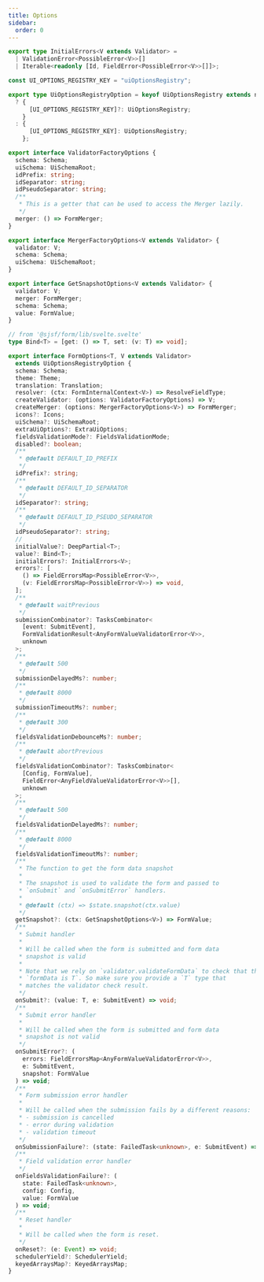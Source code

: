 ```yaml
---
title: Options
sidebar:
  order: 0
---
```


```typescript
export type InitialErrors<V extends Validator> =
  | ValidationError<PossibleError<V>>[]
  | Iterable<readonly [Id, FieldError<PossibleError<V>>[]]>;

const UI_OPTIONS_REGISTRY_KEY = "uiOptionsRegistry";

export type UiOptionsRegistryOption = keyof UiOptionsRegistry extends never
  ? {
      [UI_OPTIONS_REGISTRY_KEY]?: UiOptionsRegistry;
    }
  : {
      [UI_OPTIONS_REGISTRY_KEY]: UiOptionsRegistry;
    };

export interface ValidatorFactoryOptions {
  schema: Schema;
  uiSchema: UiSchemaRoot;
  idPrefix: string;
  idSeparator: string;
  idPseudoSeparator: string;
  /**
   * This is a getter that can be used to access the Merger lazily.
   */
  merger: () => FormMerger;
}

export interface MergerFactoryOptions<V extends Validator> {
  validator: V;
  schema: Schema;
  uiSchema: UiSchemaRoot;
}

export interface GetSnapshotOptions<V extends Validator> {
  validator: V;
  merger: FormMerger;
  schema: Schema;
  value: FormValue;
}

// from '@sjsf/form/lib/svelte.svelte'
type Bind<T> = [get: () => T, set: (v: T) => void];

export interface FormOptions<T, V extends Validator>
  extends UiOptionsRegistryOption {
  schema: Schema;
  theme: Theme;
  translation: Translation;
  resolver: (ctx: FormInternalContext<V>) => ResolveFieldType;
  createValidator: (options: ValidatorFactoryOptions) => V;
  createMerger: (options: MergerFactoryOptions<V>) => FormMerger;
  icons?: Icons;
  uiSchema?: UiSchemaRoot;
  extraUiOptions?: ExtraUiOptions;
  fieldsValidationMode?: FieldsValidationMode;
  disabled?: boolean;
  /**
   * @default DEFAULT_ID_PREFIX
   */
  idPrefix?: string;
  /**
   * @default DEFAULT_ID_SEPARATOR
   */
  idSeparator?: string;
  /**
   * @default DEFAULT_ID_PSEUDO_SEPARATOR
   */
  idPseudoSeparator?: string;
  //
  initialValue?: DeepPartial<T>;
  value?: Bind<T>;
  initialErrors?: InitialErrors<V>;
  errors?: [
    () => FieldErrorsMap<PossibleError<V>>,
    (v: FieldErrorsMap<PossibleError<V>>) => void,
  ];
  /**
   * @default waitPrevious
   */
  submissionCombinator?: TasksCombinator<
    [event: SubmitEvent],
    FormValidationResult<AnyFormValueValidatorError<V>>,
    unknown
  >;
  /**
   * @default 500
   */
  submissionDelayedMs?: number;
  /**
   * @default 8000
   */
  submissionTimeoutMs?: number;
  /**
   * @default 300
   */
  fieldsValidationDebounceMs?: number;
  /**
   * @default abortPrevious
   */
  fieldsValidationCombinator?: TasksCombinator<
    [Config, FormValue],
    FieldError<AnyFieldValueValidatorError<V>>[],
    unknown
  >;
  /**
   * @default 500
   */
  fieldsValidationDelayedMs?: number;
  /**
   * @default 8000
   */
  fieldsValidationTimeoutMs?: number;
  /**
   * The function to get the form data snapshot
   *
   * The snapshot is used to validate the form and passed to
   * `onSubmit` and `onSubmitError` handlers.
   *
   * @default (ctx) => $state.snapshot(ctx.value)
   */
  getSnapshot?: (ctx: GetSnapshotOptions<V>) => FormValue;
  /**
   * Submit handler
   *
   * Will be called when the form is submitted and form data
   * snapshot is valid
   *
   * Note that we rely on `validator.validateFormData` to check that the
   * `formData is T`. So make sure you provide a `T` type that
   * matches the validator check result.
   */
  onSubmit?: (value: T, e: SubmitEvent) => void;
  /**
   * Submit error handler
   *
   * Will be called when the form is submitted and form data
   * snapshot is not valid
   */
  onSubmitError?: (
    errors: FieldErrorsMap<AnyFormValueValidatorError<V>>,
    e: SubmitEvent,
    snapshot: FormValue
  ) => void;
  /**
   * Form submission error handler
   *
   * Will be called when the submission fails by a different reasons:
   * - submission is cancelled
   * - error during validation
   * - validation timeout
   */
  onSubmissionFailure?: (state: FailedTask<unknown>, e: SubmitEvent) => void;
  /**
   * Field validation error handler
   */
  onFieldsValidationFailure?: (
    state: FailedTask<unknown>,
    config: Config,
    value: FormValue
  ) => void;
  /**
   * Reset handler
   *
   * Will be called when the form is reset.
   */
  onReset?: (e: Event) => void;
  schedulerYield?: SchedulerYield;
  keyedArraysMap?: KeyedArraysMap;
}
```
